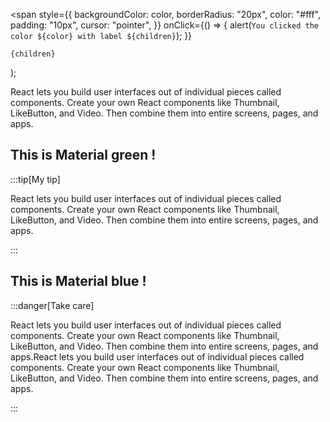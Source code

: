   <span
    style={{
      backgroundColor: color,
      borderRadius: "20px",
      color: "#fff",
      padding: "10px",
      cursor: "pointer",
    }}
    onClick={() => {
      alert(`You clicked the color ${color} with label ${children}`);
    }}
  >
    {children}
  </span>
);

React lets you build user interfaces out of individual pieces called components. Create your own React components like Thumbnail, LikeButton, and Video. Then combine them into entire screens, pages, and apps.

## This is <Highlight color="#25c2a0">Material green</Highlight> !

:::tip[My tip]

React lets you build user interfaces out of individual pieces called components. Create your own React components like Thumbnail, LikeButton, and Video. Then combine them into entire screens, pages, and apps.

:::

## This is <Highlight color="#1877F2">Material blue</Highlight> !

:::danger[Take care]

React lets you build user interfaces out of individual pieces called components. Create your own React components like Thumbnail, LikeButton, and Video. Then combine them into entire screens, pages, and apps.React lets you build user interfaces out of individual pieces called components. Create your own React components like Thumbnail, LikeButton, and Video. Then combine them into entire screens, pages, and apps.

:::
